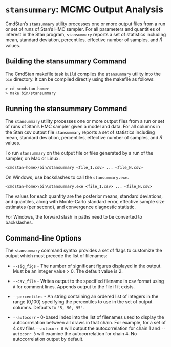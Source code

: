 # `stansummary`: MCMC Output Analysis {#stansummary}

CmdStan's `stansummary` utility processes one or more output files from a run
or set of runs of Stan's HMC sampler.
For all parameters and quantities of interest in the Stan program,
`stansummary` reports a set of statistics including mean, standard deviation,
percentiles, effective number of samples, and $\hat{R}$ values.

## Building the stansummary Command

The CmdStan makefile task `build` compiles the `stansummary` utility
into the `bin` directory.
It can be compiled directly using the makefile as follows:
```
> cd <cmdstan-home>
> make bin/stansummary
```

## Running the stansummary Command

The `stansummary` utility processes one or more output files from a run
or set of runs of Stan's HMC sampler given a model and data.
For all columns in the Stan csv output file `stansummary` reports a set of statistics
including mean, standard deviation, percentiles, effective number of samples, and $\hat{R}$ values.

To run `stansummary` on the output file or files generated by a run of
the sampler, on Mac or Linux:
```
<cmdstan-home>/bin/stansummary <file_1.csv> ... <file_N.csv>
```
On Windows, use backslashes to call the `stansummary.exe`.
```
<cmdstan-home>\bin\stansummary.exe <file_1.csv> ... <file_N.csv>
```

The values for each  quantity are the posterior means,
standard deviations, and  quantiles, along with Monte-Carlo standard
error, effective sample  size estimates (per second), and convergence
diagnostic statistic.

For Windows, the forward slash in paths need to be converted to
backslashes.

## Command-line Options

The `stansummary` command syntax provides a set of flags to customize the output
which must precede the list of filenames:

- `--sig_figs` - The number of significant figures displayed in the output.
Must be an integer value > 0. The default value is 2.

- `--csv_file` - Writes output to the specified filename in csv format
using `#` for comment lines.  Appends output to the file if it exists.

- `--percentiles` - An string containing an ordered list of integers
in the range (0,100) specifying the percentiles to use in the set of output columns.
Defaults to `"5, 50, 95"`.

- `--autocorr` - 0-based index into the list of filenames used to
display the autocorrelation between all draws in that chain.
For example, for a set of 4 csv files `--autocorr 0`
will output the autocorrelation for chain 1 and `--autocorr 3` will
examine the autocorrelation for chain 4.
No autocorrelation output by default.
